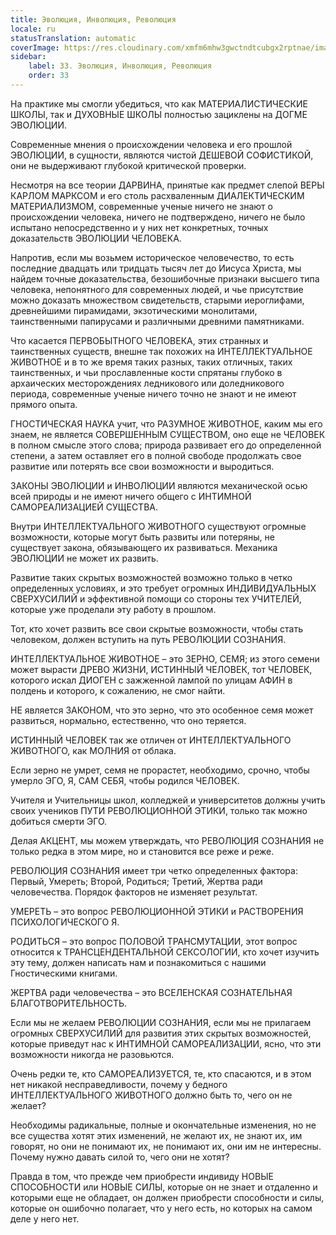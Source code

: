 ```yaml
---
title: Эволюция, Инволюция, Революция
locale: ru
statusTranslation: automatic
coverImage: https://res.cloudinary.com/xmfm6mhw3gwctndtcubgx2rptnae/image/upload/v1740337243/small_cover_educacion_fundamental_a051170f1c.webp
sidebar:
    label: 33. Эволюция, Инволюция, Революция
    order: 33
---
```

На практике мы смогли убедиться, что как МАТЕРИАЛИСТИЧЕСКИЕ ШКОЛЫ, так и ДУХОВНЫЕ ШКОЛЫ полностью зациклены на ДОГМЕ ЭВОЛЮЦИИ.

Современные мнения о происхождении человека и его прошлой ЭВОЛЮЦИИ, в сущности, являются чистой ДЕШЕВОЙ СОФИСТИКОЙ, они не выдерживают глубокой критической проверки.

Несмотря на все теории ДАРВИНА, принятые как предмет слепой ВЕРЫ КАРЛОМ МАРКСОМ и его столь расхваленным ДИАЛЕКТИЧЕСКИМ МАТЕРИАЛИЗМОМ, современные ученые ничего не знают о происхождении человека, ничего не подтверждено, ничего не было испытано непосредственно и у них нет конкретных, точных доказательств ЭВОЛЮЦИИ ЧЕЛОВЕКА.

Напротив, если мы возьмем историческое человечество, то есть последние двадцать или тридцать тысяч лет до Иисуса Христа, мы найдем точные доказательства, безошибочные признаки высшего типа человека, непонятного для современных людей, и чье присутствие можно доказать множеством свидетельств, старыми иероглифами, древнейшими пирамидами, экзотическими монолитами, таинственными папирусами и различными древними памятниками.

Что касается ПЕРВОБЫТНОГО ЧЕЛОВЕКА, этих странных и таинственных существ, внешне так похожих на ИНТЕЛЛЕКТУАЛЬНОЕ ЖИВОТНОЕ и в то же время таких разных, таких отличных, таких таинственных, и чьи прославленные кости спрятаны глубоко в архаических месторождениях ледникового или доледникового периода, современные ученые ничего точно не знают и не имеют прямого опыта.

ГНОСТИЧЕСКАЯ НАУКА учит, что РАЗУМНОЕ ЖИВОТНОЕ, каким мы его знаем, не является СОВЕРШЕННЫМ СУЩЕСТВОМ, оно еще не ЧЕЛОВЕК в полном смысле этого слова; природа развивает его до определенной степени, а затем оставляет его в полной свободе продолжать свое развитие или потерять все свои возможности и выродиться.

ЗАКОНЫ ЭВОЛЮЦИИ и ИНВОЛЮЦИИ являются механической осью всей природы и не имеют ничего общего с ИНТИМНОЙ САМОРЕАЛИЗАЦИЕЙ СУЩЕСТВА.

Внутри ИНТЕЛЛЕКТУАЛЬНОГО ЖИВОТНОГО существуют огромные возможности, которые могут быть развиты или потеряны, не существует закона, обязывающего их развиваться. Механика ЭВОЛЮЦИИ не может их развить.

Развитие таких скрытых возможностей возможно только в четко определенных условиях, и это требует огромных ИНДИВИДУАЛЬНЫХ СВЕРХУСИЛИЙ и эффективной помощи со стороны тех УЧИТЕЛЕЙ, которые уже проделали эту работу в прошлом.

Тот, кто хочет развить все свои скрытые возможности, чтобы стать человеком, должен вступить на путь РЕВОЛЮЦИИ СОЗНАНИЯ.

ИНТЕЛЛЕКТУАЛЬНОЕ ЖИВОТНОЕ – это ЗЕРНО, СЕМЯ; из этого семени может вырасти ДРЕВО ЖИЗНИ, ИСТИННЫЙ ЧЕЛОВЕК, тот ЧЕЛОВЕК, которого искал ДИОГЕН с зажженной лампой по улицам АФИН в полдень и которого, к сожалению, не смог найти.

НЕ является ЗАКОНОМ, что это зерно, что это особенное семя может развиться, нормально, естественно, что оно теряется.

ИСТИННЫЙ ЧЕЛОВЕК так же отличен от ИНТЕЛЛЕКТУАЛЬНОГО ЖИВОТНОГО, как МОЛНИЯ от облака.

Если зерно не умрет, семя не прорастет, необходимо, срочно, чтобы умерло ЭГО, Я, САМ СЕБЯ, чтобы родился ЧЕЛОВЕК.

Учителя и Учительницы школ, колледжей и университетов должны учить своих учеников ПУТИ РЕВОЛЮЦИОННОЙ ЭТИКИ, только так можно добиться смерти ЭГО.

Делая АКЦЕНТ, мы можем утверждать, что РЕВОЛЮЦИЯ СОЗНАНИЯ не только редка в этом мире, но и становится все реже и реже.

РЕВОЛЮЦИЯ СОЗНАНИЯ имеет три четко определенных фактора: Первый, Умереть; Второй, Родиться; Третий, Жертва ради человечества. Порядок факторов не изменяет результат.

УМЕРЕТЬ – это вопрос РЕВОЛЮЦИОННОЙ ЭТИКИ и РАСТВОРЕНИЯ ПСИХОЛОГИЧЕСКОГО Я.

РОДИТЬСЯ – это вопрос ПОЛОВОЙ ТРАНСМУТАЦИИ, этот вопрос относится к ТРАНСЦЕНДЕНТАЛЬНОЙ СЕКСОЛОГИИ, кто хочет изучить эту тему, должен написать нам и познакомиться с нашими Гностическими книгами.

ЖЕРТВА ради человечества – это ВСЕЛЕНСКАЯ СОЗНАТЕЛЬНАЯ БЛАГОТВОРИТЕЛЬНОСТЬ.

Если мы не желаем РЕВОЛЮЦИИ СОЗНАНИЯ, если мы не прилагаем огромных СВЕРХУСИЛИЙ для развития этих скрытых возможностей, которые приведут нас к ИНТИМНОЙ САМОРЕАЛИЗАЦИИ, ясно, что эти возможности никогда не разовьются.

Очень редки те, кто САМОРЕАЛИЗУЕТСЯ, те, кто спасаются, и в этом нет никакой несправедливости, почему у бедного ИНТЕЛЛЕКТУАЛЬНОГО ЖИВОТНОГО должно быть то, чего он не желает?

Необходимы радикальные, полные и окончательные изменения, но не все существа хотят этих изменений, не желают их, не знают их, им говорят, но они не понимают их, не понимают их, они им не интересны. Почему нужно давать силой то, чего они не хотят?

Правда в том, что прежде чем приобрести индивиду НОВЫЕ СПОСОБНОСТИ или НОВЫЕ СИЛЫ, которые он не знает и отдаленно и которыми еще не обладает, он должен приобрести способности и силы, которые он ошибочно полагает, что у него есть, но которых на самом деле у него нет.

